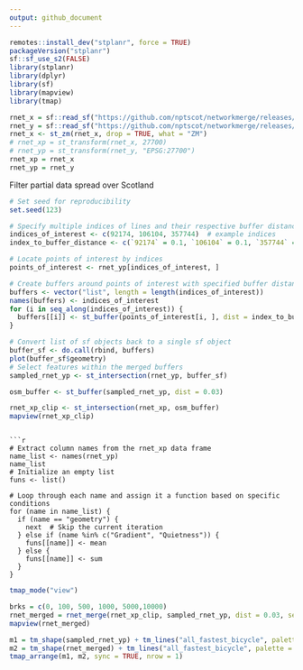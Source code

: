 ```yaml
---
output: github_document
---
```



```r
remotes::install_dev("stplanr", force = TRUE)
packageVersion("stplanr")
sf::sf_use_s2(FALSE)
library(stplanr)
library(dplyr)
library(sf)
library(mapview)
library(tmap)

rnet_x = sf::read_sf("https://github.com/nptscot/networkmerge/releases/download/v0.1/OS_large_route_network_example_edingurgh.geojson")
rnet_y = sf::read_sf("https://github.com/nptscot/networkmerge/releases/download/v0.1/large_route_network_example_edingurgh.geojson")
rnet_x <- st_zm(rnet_x, drop = TRUE, what = "ZM")
# rnet_xp = st_transform(rnet_x, 27700)
# rnet_yp = st_transform(rnet_y, "EPSG:27700")
rnet_xp = rnet_x
rnet_yp = rnet_y
```

Filter partial data spread over Scotland

```r
# Set seed for reproducibility
set.seed(123)

# Specify multiple indices of lines and their respective buffer distances
indices_of_interest <- c(92174, 106104, 357744)  # example indices
index_to_buffer_distance <- c(`92174` = 0.1, `106104` = 0.1, `357744` = 0.0002)  # example mapping of index to buffer distance

# Locate points of interest by indices
points_of_interest <- rnet_yp[indices_of_interest, ]

# Create buffers around points of interest with specified buffer distances
buffers <- vector("list", length = length(indices_of_interest))
names(buffers) <- indices_of_interest
for (i in seq_along(indices_of_interest)) {
  buffers[[i]] <- st_buffer(points_of_interest[i, ], dist = index_to_buffer_distance[as.character(indices_of_interest[i])])
}

# Convert list of sf objects back to a single sf object
buffer_sf <- do.call(rbind, buffers)
plot(buffer_sf$geometry)
# Select features within the merged buffers
sampled_rnet_yp <- st_intersection(rnet_yp, buffer_sf)

osm_buffer <- st_buffer(sampled_rnet_yp, dist = 0.03)

rnet_xp_clip <- st_intersection(rnet_xp, osm_buffer)
mapview(rnet_xp_clip)
```
```

```r
# Extract column names from the rnet_xp data frame
name_list <- names(rnet_yp)
name_list
# Initialize an empty list
funs <- list()

# Loop through each name and assign it a function based on specific conditions
for (name in name_list) {
  if (name == "geometry") {
    next  # Skip the current iteration
  } else if (name %in% c("Gradient", "Quietness")) {
    funs[[name]] <- mean
  } else {
    funs[[name]] <- sum
  }
}

```


```r
tmap_mode("view")

brks = c(0, 100, 500, 1000, 5000,10000)
rnet_merged = rnet_merge(rnet_xp_clip, sampled_rnet_yp, dist = 0.03, segment_length = 10, funs = funs, max_angle_diff = 20, crs = "EPSG:27700") 
mapview(rnet_merged)

m1 = tm_shape(sampled_rnet_yp) + tm_lines("all_fastest_bicycle", palette = "viridis", lwd = 5, breaks = brks)
m2 = tm_shape(rnet_merged) + tm_lines("all_fastest_bicycle", palette = "viridis", lwd = 5, breaks = brks)
tmap_arrange(m1, m2, sync = TRUE, nrow = 1)
```


```r


```